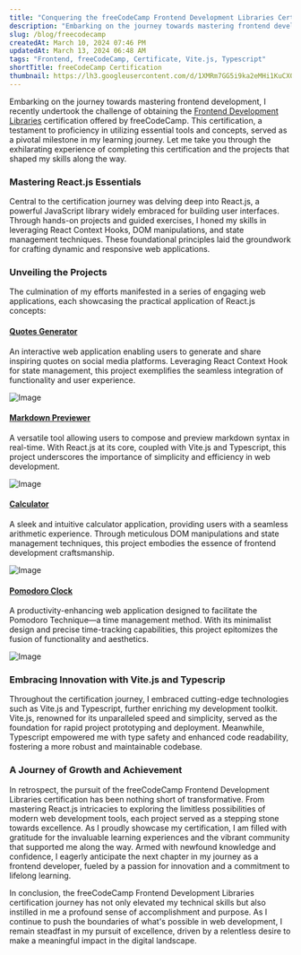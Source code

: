 ```yaml
---
title: "Conquering the freeCodeCamp Frontend Development Libraries Certification"
description: "Embarking on the journey towards mastering frontend development, I recently undertook the challenge of obtaining the Frontend Development Libraries certification offered by freeCodeCamp."
slug: /blog/freecodecamp
createdAt: March 10, 2024 07:46 PM
updatedAt: March 13, 2024 06:48 AM
tags: "Frontend, freeCodeCamp, Certificate, Vite.js, Typescript"
shortTitle: freeCodeCamp Certification
thumbnail: https://lh3.googleusercontent.com/d/1XMRm7GG5i9ka2eMHi1KuCX0eJf6uo9vZ=s2000
---
```


Embarking on the journey towards mastering frontend development, I recently undertook the challenge of obtaining the [Frontend Development Libraries](https://www.freecodecamp.org/learn/front-end-development-libraries/) certification offered by freeCodeCamp. This certification, a testament to proficiency in utilizing essential tools and concepts, served as a pivotal milestone in my learning journey. Let me take you through the exhilarating experience of completing this certification and the projects that shaped my skills along the way.

### Mastering React.js Essentials

Central to the certification journey was delving deep into React.js, a powerful JavaScript library widely embraced for building user interfaces. Through hands-on projects and guided exercises, I honed my skills in leveraging React Context Hooks, DOM manipulations, and state management techniques. These foundational principles laid the groundwork for crafting dynamic and responsive web applications.

### Unveiling the Projects

The culmination of my efforts manifested in a series of engaging web applications, each showcasing the practical application of React.js concepts:

#### [**Quotes Generator**](https://mhmdrioaf.github.io/random-quotes/)

An interactive web application enabling users to generate and share inspiring quotes on social media platforms. Leveraging React Context Hook for state management, this project exemplifies the seamless integration of functionality and user experience.

<Image
  src="https://lh3.googleusercontent.com/d/1XMRm7GG5i9ka2eMHi1KuCX0eJf6uo9vZ=s2000"
  alt="Image"
  className="object-cover rounded-md overflow-hidden"
  width={2000}
  height={2500}
/>

#### [**Markdown Previewer**](https://mhmdrioaf.github.io/markdown-previewer/)

A versatile tool allowing users to compose and preview markdown syntax in real-time. With React.js at its core, coupled with Vite.js and Typescript, this project underscores the importance of simplicity and efficiency in web development.

<Image
  src="https://lh3.googleusercontent.com/d/1cYIYZb8Qzje25PfNkVAevxDEPpOaLekZ=s2000"
  alt="Image"
  className="object-cover rounded-md overflow-hidden"
  width={2000}
  height={2500}
/>

#### [**Calculator**](https://mhmdrioaf.github.io/calculator/)

A sleek and intuitive calculator application, providing users with a seamless arithmetic experience. Through meticulous DOM manipulations and state management techniques, this project embodies the essence of frontend development craftsmanship.

<Image
  src="https://lh3.googleusercontent.com/d/1MxXUwCblrhwuD28xJZLExNBDzcg3Xo1b=s2000"
  alt="Image"
  className="object-cover rounded-md overflow-hidden"
  width={2000}
  height={2500}
/>

#### [**Pomodoro Clock**](https://mhmdrioaf.github.io/clock/)

A productivity-enhancing web application designed to facilitate the Pomodoro Technique—a time management method. With its minimalist design and precise time-tracking capabilities, this project epitomizes the fusion of functionality and aesthetics.

<Image
  src="https://lh3.googleusercontent.com/d/1Jfql9iTUzsBPuiZczkI9HvLQigOpyxx4=s2000"
  alt="Image"
  className="object-cover rounded-md overflow-hidden"
  width={2000}
  height={2500}
/>

### Embracing Innovation with Vite.js and Typescrip

Throughout the certification journey, I embraced cutting-edge technologies such as Vite.js and Typescript, further enriching my development toolkit. Vite.js, renowned for its unparalleled speed and simplicity, served as the foundation for rapid project prototyping and deployment. Meanwhile, Typescript empowered me with type safety and enhanced code readability, fostering a more robust and maintainable codebase.

### A Journey of Growth and Achievement

In retrospect, the pursuit of the freeCodeCamp Frontend Development Libraries certification has been nothing short of transformative. From mastering React.js intricacies to exploring the limitless possibilities of modern web development tools, each project served as a stepping stone towards excellence. As I proudly showcase my certification, I am filled with gratitude for the invaluable learning experiences and the vibrant community that supported me along the way. Armed with newfound knowledge and confidence, I eagerly anticipate the next chapter in my journey as a frontend developer, fueled by a passion for innovation and a commitment to lifelong learning.

In conclusion, the freeCodeCamp Frontend Development Libraries certification journey has not only elevated my technical skills but also instilled in me a profound sense of accomplishment and purpose. As I continue to push the boundaries of what's possible in web development, I remain steadfast in my pursuit of excellence, driven by a relentless desire to make a meaningful impact in the digital landscape.
